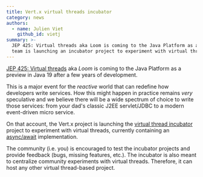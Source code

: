 ```yaml
---
title: Vert.x virtual threads incubator
category: news
authors:
  - name: Julien Viet
    github_id: vietj
summary: >-
  JEP 425: Virtual threads aka Loom is coming to the Java Platform as a preview in Java 19. The Vert.x
  team is launching an incubator project to experiment with virtual threads.
---
```


[JEP 425: Virtual threads](https://openjdk.org/jeps/425) aka _Loom_ is coming to the Java Platform as a preview in Java 19 after
a few years of development.

 This is a major event for the _reactive_ world that can redefine how developers write services. How this might happen
in practice remains *very* speculative and we believe there will be a wide spectrum of choice to write those services: from
your dad's classic J2EE servlet/JDBC to a modern event-driven micro service.

On that account, the Vert.x project is launching the [virtual thread incubator](https://github.com/vert-x3/vertx-virtual-threads-incubator) project to experiment
with virtual threads, currently containing an [async/await](https://github.com/vert-x3/vertx-virtual-threads-incubator/tree/main/vertx-async-await-incubator) implementation.

The community (i.e. you) is encouraged to test the incubator projects and provide feedback (bugs, missing features, etc.). The incubator
is also meant to centralize community experiments with virtual threads. Therefore, it can host any other virtual thread-based project.